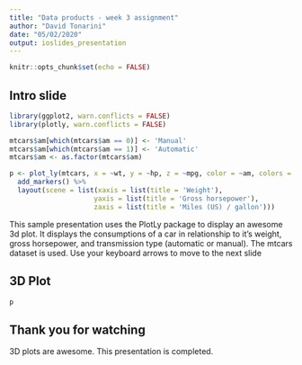 ```yaml
---
title: "Data products - week 3 assignment"
author: "David Tonarini"
date: "05/02/2020"
output: ioslides_presentation
---
```


```r
knitr::opts_chunk$set(echo = FALSE)
```

## Intro slide
```r
library(ggplot2, warn.conflicts = FALSE)
library(plotly, warn.conflicts = FALSE)

mtcars$am[which(mtcars$am == 0)] <- 'Manual'
mtcars$am[which(mtcars$am == 1)] <- 'Automatic'
mtcars$am <- as.factor(mtcars$am)

p <- plot_ly(mtcars, x = ~wt, y = ~hp, z = ~mpg, color = ~am, colors = c('#BF382A', '#0C4B8E')) %>%
  add_markers() %>%
  layout(scene = list(xaxis = list(title = 'Weight'),
                     yaxis = list(title = 'Gross horsepower'),
                     zaxis = list(title = 'Miles (US) / gallon')))


```
This sample presentation uses the PlotLy package to display an awesome 3d plot.
It displays the consumptions of a car in relationship to it's weight, gross horsepower, and transmission type (automatic or manual).
The mtcars dataset is used.
Use your keyboard arrows to move to the next slide

## 3D Plot

```r
p
```


## Thank you for watching
3D plots are awesome.
This presentation is completed. 
